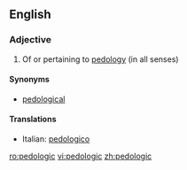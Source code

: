 ==English==

===Adjective===
{{en-adj}}

# Of or pertaining to [[pedology]] (in all senses)

====Synonyms====
*[[pedological]]

====Translations====
{{top}}
*Italian: [[pedologico]]
{{mid}}

{{bottom}}

[[ro:pedologic]]
[[vi:pedologic]]
[[zh:pedologic]]